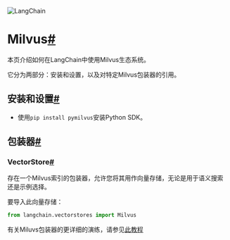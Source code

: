 

<Head>
  <script>
    {
      `(function() {
         var _hmt = _hmt || [];
(function() {
  var hm = document.createElement("script");
  hm.src = "https://hm.baidu.com/hm.js?e60fb290e204e04c5cb6f79b0ac1e697";
  var s = document.getElementsByTagName("script")[0]; 
  s.parentNode.insertBefore(hm, s);
})();
       })();`
    }
  </script>
</Head>

![LangChain](https://pica.zhimg.com/50/v2-56e8bbb52aa271012541c1fe1ceb11a2_r.gif)





Milvus[#](#milvus "Permalink to this headline")
===============================================

本页介绍如何在LangChain中使用Milvus生态系统。

它分为两部分：安装和设置，以及对特定Milvus包装器的引用。

安装和设置[#](#installation-and-setup "Permalink to this headline")
--------------------------------------------------------------

* 使用`pip install pymilvus`安装Python SDK。

包装器[#](#wrappers "Permalink to this headline")
----------------------------------------------

### VectorStore[#](#vectorstore "Permalink to this headline")

存在一个Milvus索引的包装器，允许您将其用作向量存储，无论是用于语义搜索还是示例选择。

要导入此向量存储：

```  python
from langchain.vectorstores import Milvus

```

有关Miluvs包装器的更详细的演练，请参见[此教程](../modules/indexes/vectorstores/examples/milvus)


